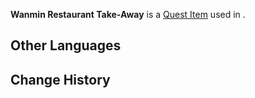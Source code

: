 {{Item Infobox
|id           = 100749
|image        = Item Parcel.png
|type         = Quest Items
|group        = Event Items
|description  = A meal that [[Chef Mao]] has made for [[Atsuko]]. It looks like it is freshly made &mdash; you can feel its warmth even through the tight wrapping.
|event        = Lantern Rite Tales
|source1      = [[Lantern Rite Tales/Keeping Wanmin's Patrons Fed|Keeping Wanmin's Patrons Fed]]
}}
'''Wanmin Restaurant Take-Away''' is a [[Quest Item]] used in {{Quest|Keeping Wanmin's Patrons Fed}}.

==Other Languages==
{{Other Languages
|default_hidden = 1
|en      = Wanmin Restaurant Take-Away
|zhs     = 「万民堂」外送餐品
|zhs_rm  = "Wànmín Táng" Wàisòng Cānpǐn
|zht     = 「萬民堂」外送餐點
|zht_rm  = "Wànmín Táng" Wàisòng Cānpǐn
|ja      = 「万民堂」の出前料理
|ja_rm   = "Banmin-dou" no Demae Ryouri
|ko      = 「만민당」 배달 음식
|ko_rm   = "Mammindang" Baedal Eumsik
|es      = Comida a domicilio del Restaurante Wanmin
|fr      = Commande du Restaurant Wanmin
|ru      = Еда навынос ресторана «Народный выбор»
|th      = อาหารเดลิเวอรี่ของภัตตาคาร Wanmin
|th_rm   = Ahan Deli Woeri Khong Phattakhan Wanmin
|vi      = Món giao hàng của Vạn Dân Đường
|de      = Restaurant-Wanmin-Mitnehmgericht
|id      = Makanan Pesan Antar Wanmin Restaurant
|pt      = Comida para Viagem do Restaurante Wanmin
|tr      = Wanmin Restoranı Paket Servisi
|it      = Asporto del Ristorante Wanmin
}}

==Change History==
{{Change History|1.3}}